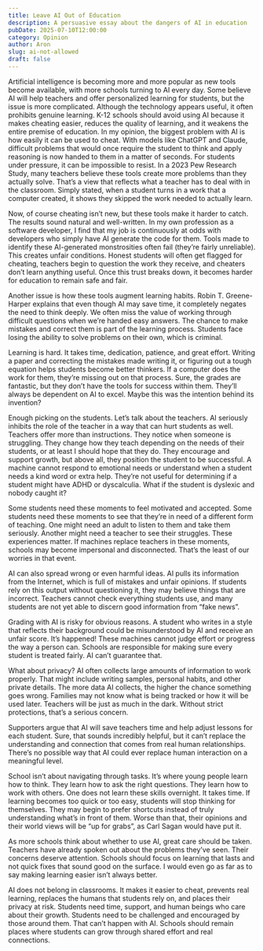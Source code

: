 ```yaml
---
title: Leave AI Out of Education
description: A persuasive essay about the dangers of AI in education
pubDate: 2025-07-10T12:00:00
category: Opinion
author: Aron
slug: ai-not-allowed
draft: false
---
```


Artificial intelligence is becoming more and more popular as new tools become available, with more schools turning to AI every day. Some believe AI will help teachers and offer personalized learning for students, but the issue is more complicated. Although the technology appears useful, it often prohibits genuine learning. K-12 schools should avoid using AI because it makes cheating easier, reduces the quality of learning, and it weakens the entire premise of education.
In my opinion, the biggest problem with AI is how easily it can be used to cheat. With models like ChatGPT and Claude, difficult problems that would once require the student to think and apply reasoning is now handed to them in a matter of seconds. For students under pressure, it can be impossible to resist. In a 2023 Pew Research Study, many teachers believe these tools create more problems than they actually solve. That’s a view that reflects what a teacher has to deal with in the classroom. Simply stated, when a student turns in a work that a computer created, it shows they skipped the work needed to actually learn.

Now, of course cheating isn’t new, but these tools make it harder to catch. The results sound natural and well-written. In my own profession as a software developer, I find that my job is continuously at odds with developers who simply have AI generate the code for them. Tools made to identify these AI-generated monstrosities often fail (they’re fairly unreliable). This creates unfair conditions. Honest students will often get flagged for cheating, teachers begin to question the work they receive, and cheaters don’t learn anything useful. Once this trust breaks down, it becomes harder for education to remain safe and fair.

Another issue is how these tools augment learning habits. Robin T. Greene-Harper explains that even though AI may save time, it completely negates the need to think deeply. We often miss the value of working through difficult questions when we’re handed easy answers. The chance to make mistakes and correct them is part of the learning process. Students face losing the ability to solve problems on their own, which is criminal.

Learning is hard. It takes time, dedication, patience, and great effort. Writing a paper and correcting the mistakes made writing it, or figuring out a tough equation helps students become better thinkers. If a computer does the work for them, they’re missing out on that process. Sure, the grades are fantastic, but they don’t have the tools for success within them. They’ll always be dependent on AI to excel. Maybe this was the intention behind its invention?

Enough picking on the students. Let’s talk about the teachers. AI seriously inhibits the role of the teacher in a way that can hurt students as well. Teachers offer more than instructions. They notice when someone is struggling. They change how they teach depending on the needs of their students, or at least I should hope that they do. They encourage and support growth, but above all, they position the student to be successful. A machine cannot respond to emotional needs or understand when a student needs a kind word or extra help. They’re not useful for determining if a student might have ADHD or dyscalculia. What if the student is dyslexic and nobody caught it?

Some students need these moments to feel motivated and accepted. Some students need these moments to see that they’re in need of a different form of teaching. One might need an adult to listen to them and take them seriously. Another might need a teacher to see their struggles. These experiences matter. If machines replace teachers in these moments, schools may become impersonal and disconnected. That’s the least of our worries in that event.

AI can also spread wrong or even harmful ideas. AI pulls its information from the Internet, which is full of mistakes and unfair opinions. If students rely on this output without questioning it, they may believe things that are incorrect. Teachers cannot check everything students use, and many students are not yet able to discern good information from “fake news”.

Grading with AI is risky for obvious reasons. A student who writes in a style that reflects their background could be misunderstood by AI and receive an unfair score. It’s happened! These machines cannot judge effort or progress the way a person can. Schools are responsible for making sure every student is treated fairly. AI can’t guarantee that.

What about privacy? AI often collects large amounts of information to work properly. That might include writing samples, personal habits, and other private details. The more data AI collects, the higher the chance something goes wrong. Families may not know what is being tracked or how it will be used later. Teachers will be just as much in the dark. Without strict protections, that’s a serious concern.

Supporters argue that AI will save teachers time and help adjust lessons for each student. Sure, that sounds incredibly helpful, but it can’t replace the understanding and connection that comes from real human relationships. There’s no possible way that AI could ever replace human interaction on a meaningful level.

School isn’t about navigating through tasks. It’s where young people learn how to think. They learn how to ask the right questions. They learn how to work with others. One does not learn these skills overnight. It takes time. If learning becomes too quick or too easy, students will stop thinking for themselves. They may begin to prefer shortcuts instead of truly understanding what’s in front of them. Worse than that, their opinions and their world views will be “up for grabs”, as Carl Sagan would have put it.

As more schools think about whether to use AI, great care should be taken. Teachers have already spoken out about the problems they’ve seen. Their concerns deserve attention. Schools should focus on learning that lasts and not quick fixes that sound good on the surface. I would even go as far as to say making learning easier isn’t always better.

AI does not belong in classrooms. It makes it easier to cheat, prevents real learning, replaces the humans that students rely on, and places their privacy at risk. Students need time, support, and human beings who care about their growth. Students need to be challenged and encouraged by those around them. That can’t happen with AI. Schools should remain places where students can grow through shared effort and real connections.
